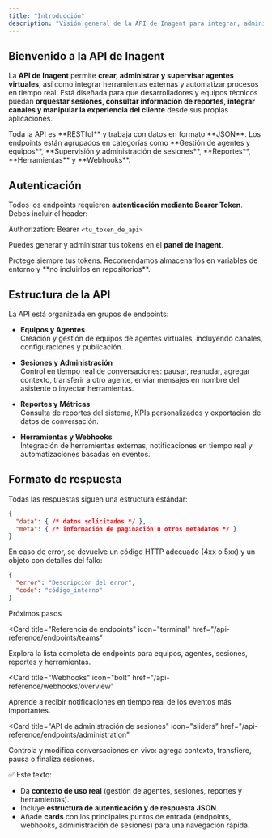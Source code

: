 ```yaml
---
title: "Introducción"
description: "Visión general de la API de Inagent para integrar, administrar y escalar agentes virtuales."
---
```


## Bienvenido a la API de Inagent

La **API de Inagent** permite **crear, administrar y supervisar agentes virtuales**, así como integrar herramientas externas y automatizar procesos en tiempo real. Está diseñada para que desarrolladores y equipos técnicos puedan **orquestar sesiones, consultar información de reportes, integrar canales y manipular la experiencia del cliente** desde sus propias aplicaciones.

<Callout type="info">
Toda la API es **RESTful** y trabaja con datos en formato **JSON**.  
Los endpoints están agrupados en categorías como **Gestión de agentes y equipos**, **Supervisión y administración de sesiones**, **Reportes**, **Herramientas** y **Webhooks**.
</Callout>

## Autenticación

Todos los endpoints requieren **autenticación mediante Bearer Token**.  
Debes incluir el header:

Authorization: Bearer ```<tu_token_de_api>```

Puedes generar y administrar tus tokens en el **panel de Inagent**.

<Callout type="tip">
Protege siempre tus tokens.  
Recomendamos almacenarlos en variables de entorno y **no incluirlos en repositorios**.
</Callout>

## Estructura de la API

La API está organizada en grupos de endpoints:

- **Equipos y Agentes**  
  Creación y gestión de equipos de agentes virtuales, incluyendo canales, configuraciones y publicación.

- **Sesiones y Administración**  
  Control en tiempo real de conversaciones: pausar, reanudar, agregar contexto, transferir a otro agente, enviar mensajes en nombre del asistente o inyectar herramientas.

- **Reportes y Métricas**  
  Consulta de reportes del sistema, KPIs personalizados y exportación de datos de conversación.

- **Herramientas y Webhooks**  
  Integración de herramientas externas, notificaciones en tiempo real y automatizaciones basadas en eventos.

## Formato de respuesta

Todas las respuestas siguen una estructura estándar:

```json
{
  "data": { /* datos solicitados */ },
  "meta": { /* información de paginación u otros metadatos */ }
}
```
En caso de error, se devuelve un código HTTP adecuado (4xx o 5xx) y un objeto con detalles del fallo:
```json
{
  "error": "Descripción del error",
  "code": "código_interno"
}
```
Próximos pasos

<Card
title="Referencia de endpoints"
icon="terminal"
href="/api-reference/endpoints/teams"
>
Explora la lista completa de endpoints para equipos, agentes, sesiones, reportes y herramientas.
</Card>

<Card
title="Webhooks"
icon="bolt"
href="/api-reference/webhooks/overview"
>
Aprende a recibir notificaciones en tiempo real de los eventos más importantes.
</Card>

<Card
title="API de administración de sesiones"
icon="sliders"
href="/api-reference/endpoints/administration"
>
Controla y modifica conversaciones en vivo: agrega contexto, transfiere, pausa o finaliza sesiones.
</Card>

✅ Este texto:  
- Da **contexto de uso real** (gestión de agentes, sesiones, reportes y herramientas).  
- Incluye **estructura de autenticación y de respuesta JSON**.  
- Añade **cards** con los principales puntos de entrada (endpoints, webhooks, administración de sesiones) para una navegación rápida.
